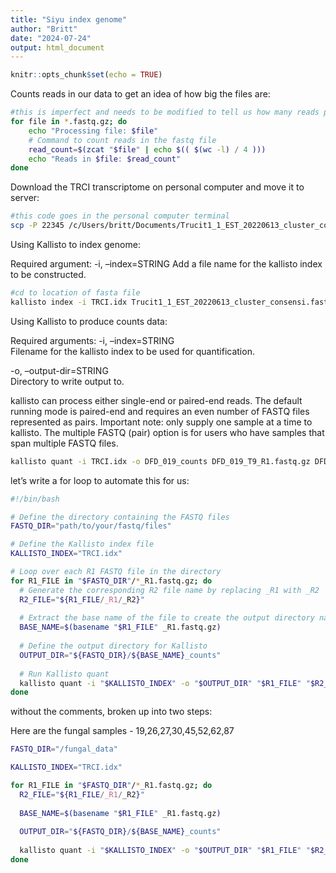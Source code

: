 ```yaml
---
title: "Siyu index genome"
author: "Britt"
date: "2024-07-24"
output: html_document
---
```


```r
knitr::opts_chunk$set(echo = TRUE)
```

Counts reads in our data to get an idea of how big the files are:

```bash
#this is imperfect and needs to be modified to tell us how many reads per fastq file
for file in *.fastq.gz; do
    echo "Processing file: $file"
    # Command to count reads in the fastq file
    read_count=$(zcat "$file" | echo $(( $(wc -l) / 4 )))
    echo "Reads in $file: $read_count"
done
```

Download the TRCI transcriptome on personal computer and move it to server:

```bash
#this code goes in the personal computer terminal
scp -P 22345 /c/Users/britt/Documents/Trucit1_1_EST_20220613_cluster_consensi.fasta.gz bklong@bogarprecision.plb.ucdavis.edu:~/DemRNAanalysis/TRCItranscriptome
```

Using Kallisto to index genome:

Required argument:
-i, --index=STRING
Add a file name for the kallisto index to be constructed.

```bash
#cd to location of fasta file
kallisto index -i TRCI.idx Trucit1_1_EST_20220613_cluster_consensi.fasta.gz
```

Using Kallisto to produce counts data:

Required arguments:
-i, --index=STRING            
Filename for the kallisto index to be used for quantification.

-o, --output-dir=STRING       
Directory to write output to.

kallisto can process either single-end or paired-end reads. The default running mode is paired-end and requires an even number of FASTQ files represented as pairs. Important note: only supply one sample at a time to kallisto. The multiple FASTQ (pair) option is for users who have samples that span multiple FASTQ files.

```bash
kallisto quant -i TRCI.idx -o DFD_019_counts DFD_019_T9_R1.fastq.gz DFD_019_T9_R2.fastq.gz
```

let's write a for loop to automate this for us:

```bash
#!/bin/bash

# Define the directory containing the FASTQ files
FASTQ_DIR="path/to/your/fastq/files"

# Define the Kallisto index file
KALLISTO_INDEX="TRCI.idx"

# Loop over each R1 FASTQ file in the directory
for R1_FILE in "$FASTQ_DIR"/*_R1.fastq.gz; do
  # Generate the corresponding R2 file name by replacing _R1 with _R2
  R2_FILE="${R1_FILE/_R1/_R2}"
  
  # Extract the base name of the file to create the output directory name
  BASE_NAME=$(basename "$R1_FILE" _R1.fastq.gz)
  
  # Define the output directory for Kallisto
  OUTPUT_DIR="${FASTQ_DIR}/${BASE_NAME}_counts"
  
  # Run Kallisto quant
  kallisto quant -i "$KALLISTO_INDEX" -o "$OUTPUT_DIR" "$R1_FILE" "$R2_FILE"
done
```

without the comments, broken up into two steps:

Here are the fungal samples - 19,26,27,30,45,52,62,87

```bash
FASTQ_DIR="/fungal_data"

KALLISTO_INDEX="TRCI.idx"
```

```bash
for R1_FILE in "$FASTQ_DIR"/*_R1.fastq.gz; do
  R2_FILE="${R1_FILE/_R1/_R2}"
  
  BASE_NAME=$(basename "$R1_FILE" _R1.fastq.gz)
  
  OUTPUT_DIR="${FASTQ_DIR}/${BASE_NAME}_counts"
 
  kallisto quant -i "$KALLISTO_INDEX" -o "$OUTPUT_DIR" "$R1_FILE" "$R2_FILE"
done
```






 